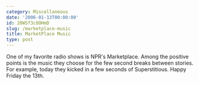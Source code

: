 ```yaml
---
category: Miscellaneous
date: '2006-01-13T00:00:00'
id: 20WSf3c8OHmD
slug: /marketplace-music
title: MarketPlace Music
type: post
---
```


One of my favorite radio shows is NPR's Marketplace. Among the
positive points is the music they choose for the few second breaks
between stories. For example, today they kicked in a few seconds of
Superstitious. Happy Friday the 13th.